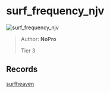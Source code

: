 
# surf_frequency_njv

![surf_frequency_njv](https://raw.githubusercontent.com/Sayt123/SurfMapPics/Maps-and-bonuses/csgo/surf_frequency_njv.jpg)

> Author: **NoPro**
>
> Tier 3

## Records

[surfheaven](https://surfheaven.eu/map/surf_frequency_njv)
